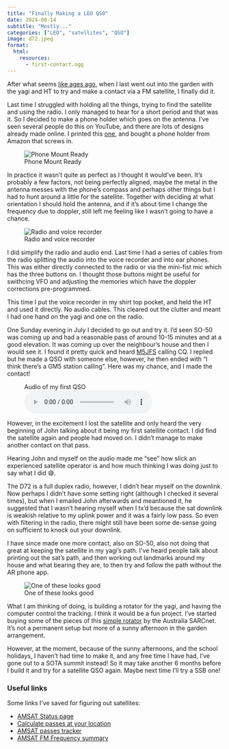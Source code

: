 ```yaml
---
title: "Finally Making a LEO QSO"
date: 2024-08-14
subtitle: "Mostly..."
categories: ["LEO", "satellites", "QSO"]
image: d72.jpeg
format:
  html:
    resources:
      - first-contact.ogg
---
```


After what seems [like ages ago](/posts/2023/first-attempts-at-leo/), when I last went out into the garden with the yagi and HT to try and make a contact via a FM satellite, I finally did it.

Last time I struggled with holding all the things, trying to find the satellite and using the radio. I only managed to hear for a short period and that was it. So I decided to make a phone holder which goes on the antenna. I've seen several people do this on YouTube, and there are lots of designs already made online. I printed this [one](https://www.printables.com/model/69675-arrow-antenna-tripod-and-cellphone-mount), and bought a phone holder from Amazon that screws in.

![Phone Mount Ready](iphone-arrow.jpg)

In practice it wasn't quite as perfect as I thought it would've been. It's probably a few factors, not being perfectly aligned, maybe the metal in the antenna messes with the phone's compass and perhaps other things but I had to hunt around a little for the satellite. Together with deciding at what orientation I should hold the antenna, and if it's about time I change the frequency due to doppler, still left me feeling like I wasn't going to have a chance.

![Radio and voice recorder](d72.jpeg)

I did simplify the radio and audio end. Last time I had a series of cables from the radio splitting the audio into the voice recorder and into ear phones. This was either directly connected to the radio or via the mini-fist mic which has the three buttons on. I thought those buttons might be useful for swithcing VFO and adjusting the memories which have the doppler corrections pre-programmed.

This time I put the voice recorder in my shirt top pocket, and held the HT and used it directly. No audio cables. This cleared out the clutter and meant I had one hand on the yagi and one on the radio.

One Sunday evening in July I decided to go out and try it. I'd seen SO-50 was coming up and had a reasonable pass of around 10-15 minutes and at a good elevation. It was coming up over the neighbour's house and then I would see it. I found it pretty quick and heard [M5JFS](https://www.qrz.com/db/M5JFS) calling CQ. I replied but he made a QSO with someone else, however, he then ended with "I think there's a GM5 station calling". Here was my chance, and I made the contact!

<figure>
<figcaption>Audio of my first QSO</figcaption>
<audio controls src="first-contact.ogg">
        Your browser does not support the
        <code>audio</code> element.
</audio>
</figure>

However, in the excitement I lost the satellite and only heard the very beginning of John talking about it being my first satellite contact. I did find the satellite again and people had moved on. I didn't manage to make another contact on that pass.

Hearing John and myself on the audio made me "see" how slick an experienced satellite operator is and how much thinking I was doing just to say what I did 😅.

The D72 is a full duplex radio, however, I didn't hear myself on the downlink. Now perhaps I didn't have some setting right (although I checked it several times), but when I emailed John afterwards and meantioned it, he suggested that I wasn't hearing myself when I tx'd because the sat downlink is weakish relative to my uplink power and it was a fairly low pass. So even with filtering in the radio, there might still have been some de-sense going on sufficient to knock out your downlink.

I have since made one more contact, also on SO-50, also not doing that great at keeping the satellite in my yagi's path. I've heard people talk about printing out the sat's path, and then working out landmarks around my house and what bearing they are, to then try and follow the path without the AR phone app.

![One of these looks good](sarcnet.jpg)

What I am thinking of doing, is building a rotator for the yagi, and having the computer control the tracking. I think it would be a fun project. I've started buying some of the pieces of this [simple rotator](https://www.sarcnet.org/rotator-mk1.html) by the Australia SARCnet. It's not a permanent setup but more of a sunny afternoon in the garden arrangement.

However, at the moment, because of the sunny afternoons, and the school holidays, I haven't had time to make it, and any free time I have had, I've gone out to a SOTA summit instead! So it may take another 6 months before I build it and try for a satellite QSO again. Maybe next time I'll try a SSB one!

### Useful links

Some links I've saved for figuring out satellites:

* [AMSAT Status page](https://www.amsat.org/status/)
* [Calculate passes at your location](https://hams.at/passes)
* [AMSAT passes tracker](http://amsat.org.ar/pass.htm#top)
* [AMSAT FM Frequency summary](https://www.amsat.org/fm-satellite-frequency-summary/)
